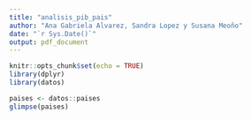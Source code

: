 ```yaml
---
title: "analisis_pib_pais"
author: "Ana Gabriela Alvarez, Sandra Lopez y Susana Meoño"
date: "`r Sys.Date()`"
output: pdf_document
---
```


```r
knitr::opts_chunk$set(echo = TRUE)
library(dplyr)
library(datos)
```

```r
paises <- datos::paises
glimpse(paises)
```


